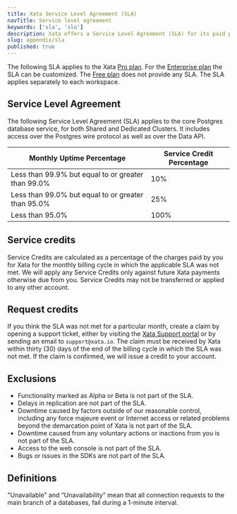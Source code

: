 ```yaml
---
title: Xata Service Level Agreement (SLA)
navTitle: Service level agreement
keywords: ['sla', 'slo']
description: Xata offers a Service Level Agreement (SLA) for its paid plans.
slug: appendix/sla
published: true
---
```


The following SLA applies to the Xata [Pro plan](/docs/concepts/pricing#pro-plan). For the [Enterprise plan](/docs/concepts/pricing#enterprise-plan) the SLA can be customized. The [Free plan](/docs/concepts/pricing#free-plan) does not provide any SLA. The SLA applies separately to each workspace.

## Service Level Agreement

The following Service Level Agreement (SLA) applies to the core Postgres database service, for both Shared and Dedicated Clusters. It includes access over the Postgres wire protocol as well as over the Data API.

| Monthly Uptime Percentage                          | Service Credit Percentage |
| -------------------------------------------------- | ------------------------- |
| Less than 99.9% but equal to or greater than 99.0% | 10%                       |
| Less than 99.0% but equal to or greater than 95.0% | 25%                       |
| Less than 95.0%                                    | 100%                      |

## Service credits

Service Credits are calculated as a percentage of the charges paid by you for Xata for the monthly billing cycle in which the applicable SLA was not met. We will apply any Service Credits only against future Xata payments otherwise due from you. Service Credits may not be transferred or applied to any other account.

## Request credits

If you think the SLA was not met for a particular month, create a claim by opening a support ticket, either by visiting the [Xata Support portal](https://support.xata.io/hc/en-us) or by sending an email to `support@xata.io`. The claim must be received by Xata within thirty (30) days of the end of the billing cycle in which the SLA was not met. If the claim is confirmed, we will issue a credit to your account.

## Exclusions

- Functionality marked as Alpha or Beta is not part of the SLA.
- Delays in replication are not part of the SLA.
- Downtime caused by factors outside of our reasonable control, including any force majeure event or Internet access or related problems beyond the demarcation point of Xata is not part of the SLA.
- Downtime caused from any voluntary actions or inactions from you is not part of the SLA.
- Access to the web console is not part of the SLA.
- Bugs or issues in the SDKs are not part of the SLA.

## Definitions

"Unavailable" and “Unavailability” mean that all connection requests to the main branch of a databases, fail during a 1-minute interval.
